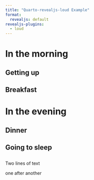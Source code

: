 ```yaml
---
title: "Quarto-revealjs-loud Example"
format:
  revealjs: default
revealjs-plugins:
  - loud
---
```


# In the morning

## Getting up

## Breakfast

# In the evening

## Dinner

## Going to sleep

##

Two lines of text

one after another